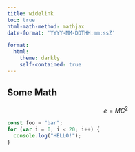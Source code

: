 ```yaml
---
title: widelink
toc: true
html-math-method: mathjax
date-format: 'YYYY-MM-DDTHH:mm:ssZ'

format:
  html: 
    theme: darkly
    self-contained: true
---
```

  
## Some Math

$$ e = MC^2 $$

```javascript
const foo = "bar";
for (var i = 0; i < 20; i++) {
  console.log("HELLO!");
}
```